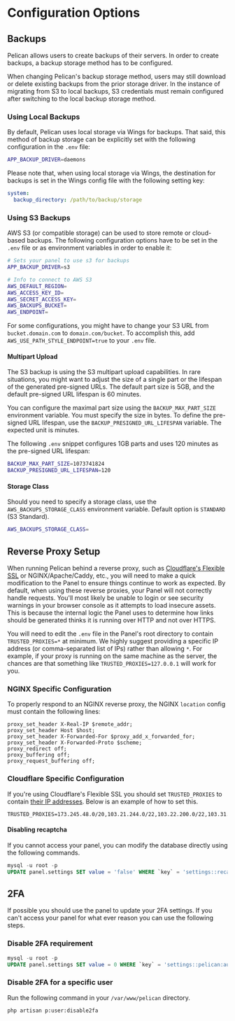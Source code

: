 # Configuration Options

## Backups

Pelican allows users to create backups of their servers. In order to create backups, a backup storage method has to be configured.

When changing Pelican's backup storage method, users may still download or delete existing backups from the prior storage driver. In the instance of migrating from S3 to local backups, S3 credentials must remain configured after switching to the local backup storage method.

### Using Local Backups

By default, Pelican uses local storage via Wings for backups. That said, this method of backup storage can be explicitly set with the following configuration in the `.env` file:

```sh
APP_BACKUP_DRIVER=daemons
```

Please note that, when using local storage via Wings, the destination for backups is set in the Wings config file with the following setting key:

```yml {2}
system:
  backup_directory: /path/to/backup/storage
```

### Using S3 Backups

AWS S3 (or compatible storage) can be used to store remote or cloud-based backups. The following configuration options have to be set in the `.env` file or as environment variables in order to enable it:

```sh
# Sets your panel to use s3 for backups
APP_BACKUP_DRIVER=s3

# Info to connect to AWS S3
AWS_DEFAULT_REGION=
AWS_ACCESS_KEY_ID=
AWS_SECRET_ACCESS_KEY=
AWS_BACKUPS_BUCKET=
AWS_ENDPOINT=
```

For some configurations, you might have to change your S3 URL from `bucket.domain.com` to `domain.com/bucket`. To accomplish this, add `AWS_USE_PATH_STYLE_ENDPOINT=true` to your `.env` file.

#### Multipart Upload

The S3 backup is using the S3 multipart upload capabilities. In rare situations, you might want to adjust the size of a single part or the lifespan of the generated pre-signed URLs. The default part size is 5GB, and the default pre-signed URL lifespan is 60 minutes.

You can configure the maximal part size using the `BACKUP_MAX_PART_SIZE` environment variable. You must specify the size in bytes. To define the pre-signed URL lifespan, use the `BACKUP_PRESIGNED_URL_LIFESPAN` variable. The expected unit is minutes.

The following `.env` snippet configures 1GB parts and uses 120 minutes as the pre-signed URL lifespan:

```sh
BACKUP_MAX_PART_SIZE=1073741824
BACKUP_PRESIGNED_URL_LIFESPAN=120
```

#### Storage Class

Should you need to specify a storage class, use the `AWS_BACKUPS_STORAGE_CLASS` environment variable. Default option is `STANDARD` (S3 Standard).

```sh
AWS_BACKUPS_STORAGE_CLASS=
```

## Reverse Proxy Setup

When running Pelican behind a reverse proxy, such as [Cloudflare's Flexible SSL](https://support.cloudflare.com/hc/en-us/articles/200170416-What-do-the-SSL-options-mean-)
or NGINX/Apache/Caddy, etc., you will need to make a quick modification to the Panel to ensure things continue to work as expected. By default, when using these reverse proxies,
your Panel will not correctly handle requests. You'll most likely be unable to login or see security warnings in your browser console as it attempts to load insecure assets.
This is because the internal logic the Panel uses to determine how links should be generated thinks it is running over HTTP and not over HTTPS.

You will need to edit the `.env` file in the Panel's root directory to contain `TRUSTED_PROXIES=*` at minimum. We highly suggest providing a specific IP address
(or comma-separated list of IPs) rather than allowing `*`. For example, if your proxy is running on the same machine as the server,
the chances are that something like `TRUSTED_PROXIES=127.0.0.1` will work for you.

### NGINX Specific Configuration

To properly respond to an NGINX reverse proxy, the NGINX `location` config must contain the following lines:

```NGINX
proxy_set_header X-Real-IP $remote_addr;
proxy_set_header Host $host;
proxy_set_header X-Forwarded-For $proxy_add_x_forwarded_for;
proxy_set_header X-Forwarded-Proto $scheme;
proxy_redirect off;
proxy_buffering off;
proxy_request_buffering off;
```

### Cloudflare Specific Configuration

If you're using Cloudflare's Flexible SSL you should set `TRUSTED_PROXIES` to contain [their IP addresses](https://www.cloudflare.com/ips/).
Below is an example of how to set this.

```text
TRUSTED_PROXIES=173.245.48.0/20,103.21.244.0/22,103.22.200.0/22,103.31.4.0/22,141.101.64.0/18,108.162.192.0/18,190.93.240.0/20,188.114.96.0/20,197.234.240.0/22,198.41.128.0/17,162.158.0.0/15,104.16.0.0/13,104.24.0.0/14,172.64.0.0/13,131.0.72.0/22
```

#### Disabling recaptcha

If you cannot access your panel, you can modify the database directly using the following commands.

```sql
mysql -u root -p
UPDATE panel.settings SET value = 'false' WHERE `key` = 'settings::recaptcha:enabled';
```

## 2FA

If possible you should use the panel to update your 2FA settings. If you can't access your panel for what ever reason you can use the following steps.

### Disable 2FA requirement

```sql
mysql -u root -p
UPDATE panel.settings SET value = 0 WHERE `key` = 'settings::pelican:auth:2fa_required';
```

### Disable 2FA for a specific user

Run the following command in your `/var/www/pelican` directory.

```sh
php artisan p:user:disable2fa
```